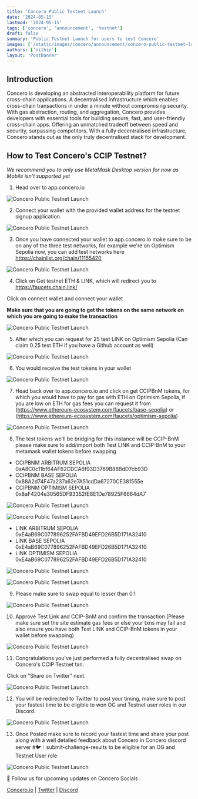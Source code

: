 ```yaml
---
title: 'Concero Public Testnet Launch'
date: '2024-05-15'
lastmod: '2024-05-15'
tags: ['concero', 'announcement', 'testnet']
draft: false
summary: 'Public Testnet Launch for users to test Concero'
images: ['/static/images/concero/announcement/concero-public-testnet-launch/banner.webp']
authors: ['nithin']
layout: 'PostBanner'
---
```


## Introduction

Concero is developing an abstracted interoperability platform for future cross-chain applications. A decentralised infrastructure which enables cross-chain transactions in under a minute without compromising security. With gas abstraction, routing, and aggregation, Concero provides developers with essential tools for building secure, fast, and user-friendly cross-chain apps. Offering an unmatched tradeoff between speed and security, surpassing competitors. With a fully decentralised infrastructure, Concero stands out as the only truly decentralised stack for development.

## How to Test Concero's CCIP Testnet? 

_We recommend you to only use MetaMask Desktop version for now as Mobile isn't supported yet_

1. Head over to app.concero.io

![Concero Public Testnet Launch](/static/images/concero/announcement/concero-public-testnet-launch/fig1.webp)

2. Connect your wallet with the provided wallet address for the testnet signup application.

![Concero Public Testnet Launch](/static/images/concero/announcement/concero-public-testnet-launch/fig2.webp)

3. Once you have connected your wallet to app.concero.io make sure to be on any of the three test networks, for example we're on Optimism Sepolia now, you can add test networks here https://chainlist.org/chain/11155420

![Concero Public Testnet Launch](/static/images/concero/announcement/concero-public-testnet-launch/fig3.webp)

4. Click on Get testnet ETH & LINK, which will redirect you to https://faucets.chain.link/

Click on connect wallet and connect your wallet

**Make sure that you are going to get the tokens on the same network on which you are going to make the transaction**

![Concero Public Testnet Launch](/static/images/concero/announcement/concero-public-testnet-launch/fig4.webp)

5. After which you can request for 25 test LINK on Optimism Sepolia (Can claim 0.25 test ETH if you have a Github account as well)

![Concero Public Testnet Launch](/static/images/concero/announcement/concero-public-testnet-launch/fig5.webp)

6. You would receive the test tokens in your wallet

![Concero Public Testnet Launch](/static/images/concero/announcement/concero-public-testnet-launch/fig6.webp)

7. Head back over to app.concero.io and click on get CCIPBnM tokens, for which you would have to pay for gas with ETH on Optimism Sepolia, if you are low on ETH for gas fees you can request it from (https://www.ethereum-ecosystem.com/faucets/base-sepolia) or (https://www.ethereum-ecosystem.com/faucets/optimism-sepolia)

![Concero Public Testnet Launch](/static/images/concero/announcement/concero-public-testnet-launch/fig7.webp)

8. The test tokens we'll be bridging for this instance will be CCIP-BnM please make sure to add/import both Test LINK and CCIP-BnM to your metamask wallet tokens before swapping

- CCIPBNM ARBITRUM SEPOLIA 0xA8C0c11bf64AF62CDCA6f93D3769B88BdD7cb93D
- CCIPBNM BASE SEPOLIA 0x88A2d74F47a237a62e7A51cdDa67270CE381555e
- CCIPBNM OPTIMISM SEPOLIA 0x8aF4204e30565DF93352fE8E1De78925F6664dA7

![Concero Public Testnet Launch](/static/images/concero/announcement/concero-public-testnet-launch/fig8.webp)

![Concero Public Testnet Launch](/static/images/concero/announcement/concero-public-testnet-launch/fig9.webp)

- LINK ARBITRUM SEPOLIA 0xE4aB69C077896252FAFBD49EFD26B5D171A32410
- LINK BASE SEPOLIA 0xE4aB69C077896252FAFBD49EFD26B5D171A32410
- LINK OPTIMISM SEPOLIA 0xE4aB69C077896252FAFBD49EFD26B5D171A32410

![Concero Public Testnet Launch](/static/images/concero/announcement/concero-public-testnet-launch/fig10.webp)

![Concero Public Testnet Launch](/static/images/concero/announcement/concero-public-testnet-launch/fig11.webp)

9. Please make sure to swap equal to lesser than 0.1

![Concero Public Testnet Launch](/static/images/concero/announcement/concero-public-testnet-launch/fig12.webp)

10. Approve Test Link and CCIP-BnM and confirm the transaction
(Please make sure set the site estimate gas fees or else your txns may fail and also ensure you have both Test LINK and CCIP-BnM tokens in your wallet before swapping)

![Concero Public Testnet Launch](/static/images/concero/announcement/concero-public-testnet-launch/fig13.webp)

11. Congratulations you've just performed a fully decentralised swap on Concero's CCIP Testnet txn.

Click on “Share on Twitter” next.

![Concero Public Testnet Launch](/static/images/concero/announcement/concero-public-testnet-launch/fig14.webp)

12. You will be redirected to Twitter to post your timing, make sure to post your fastest time to be eligible to won OG and Testnet user roles in our Discord.

![Concero Public Testnet Launch](/static/images/concero/announcement/concero-public-testnet-launch/fig15.webp)

13. Once Posted make sure to record your fastest time and share your post along with a well detailed feedback about Concero in Concero discord server #🐦︱submit-challenge-results to be eligible for an OG and Testnet User role

![Concero Public Testnet Launch](/static/images/concero/announcement/concero-public-testnet-launch/fig16.webp)

🤝 Follow us for upcoming updates on Concero Socials :

[Concero.io](https://concero.io) | [Twitter](https://x.com/concero_io) | [Discord](https://discord.gg/concero)
